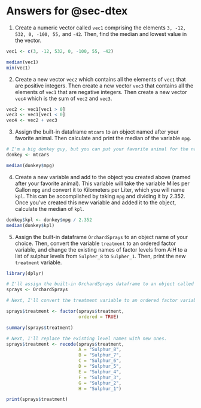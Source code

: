 # Answers for @sec-dtex {#sec-appendixb}

1.  Create a numeric vector called `vec1` comprising the elements `3, -12, 532, 0, -100, 55,` and `-42`. Then, find the median and lowest value in the vector.

```r
vec1 <- c(3, -12, 532, 0, -100, 55, -42) 

median(vec1)
min(vec1)

```

2.  Create a new vector `vec2` which contains all the elements of `vec1` that are positive integers. Then create a new vector `vec3` that contains all the elements of `vec1` that are negative integers. Then create a new vector `vec4` which is the sum of `vec2` and `vec3`.

```r
vec2 <- vec1[vec1 > 0]
vec3 <- vec1[vec1 < 0]
vec4 <- vec2 + vec3
```

3.  Assign the built-in dataframe `mtcars` to an object named after your favorite animal. Then calculate and print the median of the variable `mpg`.

```r
# I'm a big donkey guy, but you can put your favorite animal for the name of the object.
donkey <- mtcars 

median(donkey$mpg)

```

4.  Create a new variable and add to the object you created above (named after your favorite animal). This variable will take the variable Miles per Gallon `mpg` and convert it to Kilometers per Liter, which you will name `kpl`. This can be accomplished by taking `mpg` and dividing it by 2.352. Once you've created this new variable and added it to the object, calculate the median of `kpl`.

```r
donkey$kpl <- donkey$mpg / 2.352
median(donkey$kpl)
```

5.  Assign the built-in dataframe `OrchardSprays` to an object name of your choice. Then, convert the variable `treatment` to an ordered factor variable, and change the existing names of factor levels from A:H to a list of sulphur levels from `Sulpher_8` to `Sulpher_1`. Then, print the new `treatment` variable.

```r

library(dplyr)

# I'll assign the built-in OrchardSprays dataframe to an object called sprays.
sprays <- OrchardSprays

# Next, I'll convert the treatment variable to an ordered factor variable.

sprays$treatment <- factor(sprays$treatment,
                           ordered = TRUE)

summary(sprays$treatment)

# Next, I'll replace the existing level names with new ones.
sprays$treatment <- recode(sprays$treatment,
                           A = "Sulphur_8",
                           B = "Sulphur_7",
                           C = "Sulphur_6",
                           D = "Sulphur_5",
                           E = "Sulphur_4",
                           F = "Sulphur_3",
                           G = "Sulphur_2",
                           H = "Sulphur_1")

print(sprays$treatment)

```
